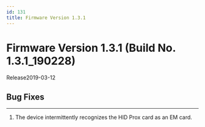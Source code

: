 ```yaml
---
id: 131
title: Firmware Version 1.3.1
---
```


# Firmware Version 1.3.1 (Build No. 1.3.1_190228)

Release<Separator/>2019-03-12

## Bug Fixes

---

<BugLists>

1. The device intermittently recognizes the HID Prox card as an EM card.

</BugLists>